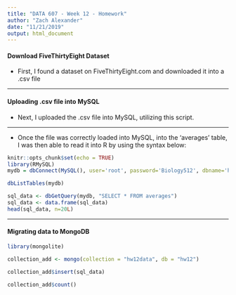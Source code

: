 ```yaml
---
title: "DATA 607 - Week 12 - Homework"
author: "Zach Alexander"
date: "11/21/2019"
output: html_document
---
```


#### Download FiveThirtyEight Dataset

+ First, I found a dataset on FiveThirtyEight.com and downloaded it into a .csv file  

***

#### Uploading .csv file into MySQL

+ Next, I uploaded the .csv file into MySQL, utilizing this script. 

***

+ Once the file was correctly loaded into MySQL, into the 'averages' table, I was then able to read it into R by using the syntax below:  

```r
knitr::opts_chunk$set(echo = TRUE)
library(RMySQL)
mydb = dbConnect(MySQL(), user='root', password='Biology512', dbname='hw12', host='localhost', port = 3306)

dbListTables(mydb)

sql_data <- dbGetQuery(mydb, "SELECT * FROM averages")
sql_data <- data.frame(sql_data)
head(sql_data, n=20L)
```

***

#### Migrating data to MongoDB

```r
library(mongolite)

collection_add <- mongo(collection = "hw12data", db = "hw12")

collection_add$insert(sql_data)

collection_add$count()
```

